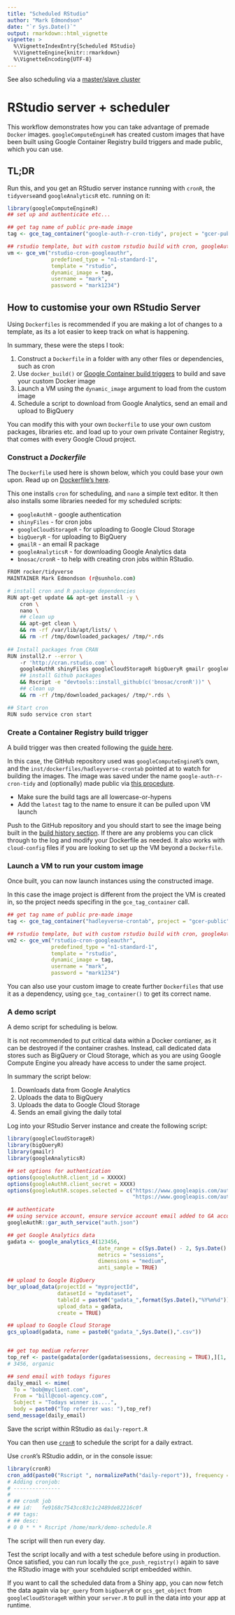```yaml
---
title: "Scheduled RStudio"
author: "Mark Edmondson"
date: "`r Sys.Date()`"
output: rmarkdown::html_vignette
vignette: >
  %\VignetteIndexEntry{Scheduled RStudio}
  %\VignetteEngine{knitr::rmarkdown}
  %\VignetteEncoding{UTF-8}
---
```


See also scheduling via a [master/slave cluster](scheduled-rscripts.html)

# RStudio server + scheduler

This workflow demonstrates how you can take advantage of premade `Docker` images.  `googleComputeEngineR` has created custom images that have been built using Google Container Registry build triggers and made public, which you can use. 

## TL;DR

Run this, and you get an RStudio server instance running with `cronR`, the `tidyverse`and `googleAnalyticsR` etc. running on it:


```r
library(googleComputeEngineR)
## set up and authenticate etc...

## get tag name of public pre-made image
tag <- gce_tag_container("google-auth-r-cron-tidy", project = "gcer-public")

## rstudio template, but with custom rstudio build with cron, googleAuthR etc. 
vm <- gce_vm("rstudio-cron-googleauthr", 
              predefined_type = "n1-standard-1",
              template = "rstudio", 
              dynamic_image = tag, 
              username = "mark", 
              password = "mark1234")
``` 

## How to customise your own RStudio Server

Using `Dockerfiles` is recommended if you are making a lot of changes to a template, as its a lot easier to keep track on what is happening.

In summary, these were the steps I took:

1. Construct a `Dockerfile` in a folder with any other files or dependencies, such as cron
2. Use `docker_build()` or [Google Container build triggers](https://cloud.google.com/container-builder/docs/concepts/creating-build-triggers) to build and save your custom Docker image
3. Launch a VM using the `dynamic_image` argument to load from the custom image
4. Schedule a script to download from Google Analytics, send an email and upload to BigQuery

You can modify this with your own `Dockerfile` to use your own custom packages, libraries etc. and load up to your own private Container Registry, that comes with every Google Cloud project.  

### Construct a *Dockerfile*

The `Dockerfile` used here is shown below, which you could base your own upon.  Read up on [Dockerfile's here](https://docs.docker.com/engine/userguide/eng-image/dockerfile_best-practices/). 

This one installs `cron` for scheduling, and `nano` a simple text editor. It then also installs some libraries needed for my scheduled scripts:

* `googleAuthR` - google authentication
* `shinyFiles` - for cron jobs
* `googleCloudStorageR` - for uploading to Google Cloud Storage
* `bigQueryR` - for uploading to BigQuery
* `gmailR` - an email R package 
* `googleAnalyticsR` - for downloading Google Analytics data
* `bnosac/cronR` - to help with creating cron jobs within RStudio. 


```sh
FROM rocker/tidyverse
MAINTAINER Mark Edmondson (r@sunholo.com)

# install cron and R package dependencies
RUN apt-get update && apt-get install -y \
    cron \
    nano \
    ## clean up
    && apt-get clean \ 
    && rm -rf /var/lib/apt/lists/ \ 
    && rm -rf /tmp/downloaded_packages/ /tmp/*.rds
    
## Install packages from CRAN
RUN install2.r --error \ 
    -r 'http://cran.rstudio.com' \
    googleAuthR shinyFiles googleCloudStorageR bigQueryR gmailr googleAnalyticsR \
    ## install Github packages
    && Rscript -e "devtools::install_github(c('bnosac/cronR'))" \
    ## clean up
    && rm -rf /tmp/downloaded_packages/ /tmp/*.rds \

## Start cron
RUN sudo service cron start

```

### Create a Container Registry build trigger

A build trigger was then created following the [guide here](https://cloud.google.com/container-builder/docs/concepts/creating-build-triggers).

In this case, the GitHub repository used was `googleComputeEngineR`'s own, and the `inst/dockerfiles/hadleyverse-crontab` pointed at to watch for building the images. The image was saved under the name `google-auth-r-cron-tidy` and (optionally) made public via [this procedure](https://cloud.google.com/container-registry/docs/access-control). 

* Make sure the build tags are all lowercase-or-hypens
* Add the `latest` tag to the name to ensure it can be pulled upon VM launch

Push to the GitHub repository and you should start to see the image being built in the [build history section](https://console.cloud.google.com/gcr/builds).  If there are any problems you can click through to the log and modify your Dockerfile as needed.  It also works with `cloud-config` files if you are looking to set up the VM beyond a `Dockerfile`. 

### Launch a VM to run your custom image

Once built, you can now launch instances using the constructed image.  

In this case the image project is different from the project the VM is created in, so the project needs specifing in the `gce_tag_container` call. 

```r
## get tag name of public pre-made image
tag <- gce_tag_container("hadleyverse-crontab", project = "gcer-public")

## rstudio template, but with custom rstudio build with cron, googleAuthR etc. 
vm2 <- gce_vm("rstudio-cron-googleauthr", 
              predefined_type = "n1-standard-1",
              template = "rstudio", 
              dynamic_image = tag, 
              username = "mark", 
              password = "mark1234")
``` 

You can also use your custom image to create further `Dockerfiles` that use it as a dependency, using `gce_tag_container()` to get its correct name. 

### A demo script

A demo script for scheduling is below.  

It is not recommended to put critical data within a Docker contianer, as it can be destroyed if the container crashes.  Instead, call dedicated data stores such as BigQuery or Cloud Storage, which as you are using Google Compute Engine you already have access to under the same project. 

 In summary the script below:
 
 1. Downloads data from Google Analytics
 2. Uploads the data to BigQuery
 3. Uploads the data to Google Cloud Storage
 3. Sends an email giving the daily total
 
Log into your RStudio Server instance and create the following script:

```r
library(googleCloudStorageR)
library(bigQueryR)
library(gmailr)
library(googleAnalyticsR)

## set options for authentication
options(googleAuthR.client_id = XXXXX)
options(googleAuthR.client_secret = XXXX)
options(googleAuthR.scopes.selected = c("https://www.googleapis.com/auth/cloud-platform",
                                        "https://www.googleapis.com/auth/analytics.readonly"))

## authenticate
## using service account, ensure service account email added to GA account, BigQuery user permissions set, etc.
googleAuthR::gar_auth_service("auth.json")

## get Google Analytics data
gadata <- google_analytics_4(123456, 
                             date_range = c(Sys.Date() - 2, Sys.Date() - 1),
                             metrics = "sessions",
                             dimensions = "medium",
                             anti_sample = TRUE)

## upload to Google BigQuery
bqr_upload_data(projectId = "myprojectId", 
                datasetId = "mydataset",
                tableId = paste0("gadata_",format(Sys.Date(),"%Y%m%d")),
                upload_data = gadata,
                create = TRUE)

## upload to Google Cloud Storage
gcs_upload(gadata, name = paste0("gadata_",Sys.Date(),".csv"))


## get top medium referrer
top_ref <- paste(gadata[order(gadata$sessions, decreasing = TRUE),][1, ], collapse = ",")
# 3456, organic

## send email with todays figures
daily_email <- mime(
  To = "bob@myclient.com",
  From = "bill@cool-agency.com",
  Subject = "Todays winner is....",
  body = paste0("Top referrer was: "),top_ref)
send_message(daily_email)
```

Save the script within RStudio as `daily-report.R`

You can then use [`cronR`](https://github.com/bnosac/cronR) to schedule the script for a daily extract.  

Use `cronR`'s RStudio addin, or in the console issue:

```r
library(cronR)
cron_add(paste0("Rscript ", normalizePath("daily-report")), frequency = "daily")
# Adding cronjob:
# ---------------
#
# ## cronR job
# ## id:   fe9168c7543cc83c1c2489de82216c0f
# ## tags: 
# ## desc: 
# 0 0 * * * Rscript /home/mark/demo-schedule.R
```

The script will then run every day.  

Test the script locally and with a test schedule before using in production.  Once satisfied, you can run locally the `gce_push_registry()` again to save the RStudio image with your scehduled script embedded within. 

If you want to call the scheduled data from a Shiny app, you can now fetch the data again via `bqr_query` from `bigQueryR` or `gcs_get_object` from `googleCloudStorageR` within your `server.R` to pull in the data into your app at runtime. 
